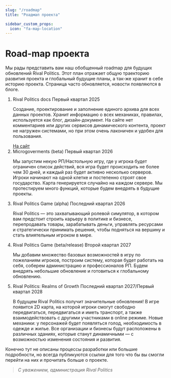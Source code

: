 ```yaml
---
slug: "/roadmap"
title: "Роадмап проекта"

sidebar_custom_props:
  icon: "fa-map-location"
---
```


# <i class="fa-solid fa-map-location"></i> Road-map проекта

Мы рады представить вам наш обобщенный roadmap для будущих обновлений Rival Politics. Этот план отражает общую траекторию развития проекта и глобальный будущие планы, а так-же хранит в себе историю проекта. Страница часто обновляется, новости появляются в блоге.

<div class="mt-[30px]">
<ol >
  <li class="border-l-2 border-y-0 border-r-0 border-solid border-green-600">
    <div class="md:flex flex-start ml-[1px]">
      <div class="bg-green-600 w-6 h-6 min-w-6 min-h-6 flex items-center justify-center rounded-full -ml-3.5">
        <i class="roadmap-icon active fa-solid fa-check"></i>
      </div>
      <div class="block p-6 rounded-lg border-solid border-gray-300 border-[1px] bg-gray-200/50 shadow-sm ml-6 mb-10">
        <div class="flex justify-between mb-4">
          <span class="font-bold text-green-600 text-sm">Rival Politics docs</span>
          <span class="font-medium text-green-600 ease-in-out text-sm">Первый квартал 2025</span>
        </div>
        <p class="text-gray-700 mb-6">Создание, проектирование и заполнение единого архива для всех данных проектов. Хранит информацию о всех механиках, правилах, используется как блог, дизайн-документ. На сайте нет комментариев или других сервисов динамического контента, проект не нагружен системами, но при этом очень лаконичен и удобен для пользования.</p>
        <a href='/' class="cursor-pointer inline-block px-4 py-1.5 bg-green-600 text-white font-medium text-xs leading-tight uppercase rounded shadow-md hover:bg-green-700 hover:text-white hover:shadow-lg focus:bg-greene-700 focus:shadow-lg focus:outline-none focus:ring-0 active:bg-green-800 active:shadow-lg transition duration-150 ease-in-out" data-mdb-ripple="true">На сайт</a>
      </div>
    </div>
  </li>
  <li class="border-l-2 border-y-0 border-r-0 border-dashed dash border-gray-600">
    <div class="md:flex flex-start ml-[1px]">
      <div class="bg-gray-400 w-6 h-6 min-w-6 min-h-6 flex items-center justify-center rounded-full -ml-3.5">
        <i class="roadmap-icon active fa-solid fa-xmark"></i>
      </div>
      <div class="block p-6 rounded-lg border-solid border-gray-300 border-[1px] bg-gray-200/50 shadow-sm ml-6 mb-10">
        <div class="flex justify-between mb-4">
          <span class="font-bold text-gray-600 text-sm">Microgoverments (beta)</span>
          <span class="font-medium text-gray-600 ease-in-out text-sm">Первый квартал 2026</span>
        </div>
        <p class="text-gray-400 mb-6">Мы запустим некую РП/Настольную игру, где у игрока будет ограничен список действий, вся игра будет происходить не более чем 30 дней, и каждый раз будет активно несколько серверов. Игроки начинают на одной клетке и постепенно строят свое государство. Карта генерируется случайно на каждом сервере. Мы протестируем много функций, которые будем внедрять в будущие проекты.</p>
      </div>
    </div>
  </li>
 <li class="border-l-2 border-y-0 border-r-0 border-dashed dash border-gray-600">
    <div class="md:flex flex-start ml-[1px]">
      <div class="bg-gray-400 w-6 h-6 min-w-6 min-h-6 flex items-center justify-center rounded-full -ml-3.5">
        <i class="roadmap-icon active fa-solid fa-xmark"></i>
      </div>
      <div class="block p-6 rounded-lg border-solid border-gray-300 border-[1px] bg-gray-200/50 shadow-sm ml-6 mb-10">
        <div class="flex justify-between mb-4">
          <span class="font-bold text-gray-600 text-sm">Rival Politics Game (alpha)</span>
          <span class="font-medium text-gray-600 ease-in-out text-sm">Последний квартал 2026</span>
        </div>
        <p class="text-gray-400 mb-6">Rival Politics — это захватывающий ролевой симулятор, в котором вам предстоит строить карьеру в политике и бизнесе, перепродавать товары, зарабатывать деньги, управлять ресурсами и стратегически принимать решения, чтобы подняться на вершину и стать влиятельным игроком в мире.</p>
      </div>
    </div>
  </li>
  <li class="border-l-2 border-y-0 border-r-0 border-dashed dash border-gray-600">
    <div class="md:flex flex-start ml-[1px]">
      <div class="bg-gray-400 w-6 h-6 min-w-6 min-h-6 flex items-center justify-center rounded-full -ml-3.5">
        <i class="roadmap-icon active fa-solid fa-xmark"></i>
      </div>
      <div class="block p-6 rounded-lg border-solid border-gray-300 border-[1px] bg-gray-200/50 shadow-sm ml-6 mb-10">
        <div class="flex justify-between mb-4">
          <span class="font-bold text-gray-600 text-sm">Rival Politics Game (beta/release)</span>
          <span class="font-medium text-gray-600 ease-in-out text-sm">Второй квартал 2027</span>
        </div>
        <p class="text-gray-400 mb-6">Мы добавим множество базовых возможностей в игру по пожеланиям игроков, построим систему, которая будет работать на себя, соберем администрацию и профессионалов РП. Будем внедрять небольшие обновление и готовиться к глобальному обновлению.</p>
      </div>
    </div>
  </li>
  <li class="border-l-2 border-y-0 border-r-0 border-none dash border-gray-600">
    <div class="md:flex flex-start ml-[1px]">
      <div class="bg-gray-400 w-6 h-6 min-w-6 min-h-6 flex items-center justify-center rounded-full -ml-3.5">
        <i class="roadmap-icon active fa-solid fa-xmark"></i>
      </div>
      <div class="block p-6 rounded-lg border-solid border-gray-300 border-[1px] bg-gray-200/50 shadow-sm    ml-6 mb-10">
        <div class="flex justify-between mb-4">
          <span class="font-bold text-gray-600 text-sm">Rival Politics: Realms of Growth</span>
          <span class="font-medium text-gray-600 ease-in-out text-sm">Последний квартал 2027/Первый квартал 2028</span>
        </div>
        <p class="text-gray-400 mb-6">В будущем Rival Politics получит значительные обновления! В игре появится 2D карта, на которой игроки смогут свободно передвигаться, передвигаться и иметь транспорт, а также взаимодействовать с другими участниками в online режиме. Новые механики: у персонажей будет появляться голод, необходимость в одежде и жилье. Все организации и бизнесы будут расположены в различных зданиях, которые станут динамичными — с возможностью изменения состояния и развития.</p>
      </div>
    </div>
  </li>
</ol>
</div>

Конечно тут не описаны процессы разработки или большие подробности, но всегда публикуются ссылки для того что бы вы смогли перейти на них и прочитать больше о проекте.

> <i>С уважением, администрация Rival Politics</i>
